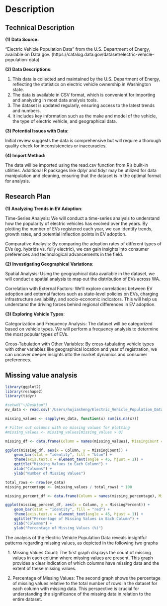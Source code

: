 # Description

## Technical Description

**(1) Data Source:**

"Electric Vehicle Population Data" from the U.S. Department of Energy, available on Data.gov. (https://catalog.data.gov/dataset/electric-vehicle-population-data)

**(2) Data Descriptions:**

1. This data is collected and maintained by the U.S. Department of Energy, reflecting the statistics on electric vehicle ownership in Washington state.
2. The data is available in CSV format, which is convenient for importing and analyzing in most data analysis tools.
3. The dataset is updated regularly, ensuring access to the latest trends and numbers.
4. It includes key information such as the make and model of the vehicle, the type of electric vehicle, and geographical data.

**(3) Potential Issues with Data:**

Initial review suggests the data is comprehensive but will require a thorough quality check for inconsistencies or inaccuracies.

**(4) Import Method:**

The data will be imported using the read.csv function from R's built-in utilities. Additional R packages like dplyr and tidyr may be utilized for data manipulation and cleaning, ensuring that the dataset is in the optimal format for analysis.


## Research Plan

**(1) Analyzing Trends in EV Adoption**:

Time-Series Analysis: We will conduct a time-series analysis to understand how the popularity of electric vehicles has evolved over the years. By plotting the number of EVs registered each year, we can identify trends, growth rates, and potential inflection points in EV adoption.

Comparative Analysis: By comparing the adoption rates of different types of EVs (eg. hybrids vs. fully electric), we can gain insights into consumer preferences and technological advancements in the field.


**(2) Investigating Geographical Variations**:

Spatial Analysis: Using the geographical data available in the dataset, we will conduct a spatial analysis to map out the distribution of EVs across WA.

Correlation with External Factors: We'll explore correlations between EV adoption and external factors such as state-level policies on EVs, charging infrastructure availability, and socio-economic indicators. This will help us understand the driving forces behind regional differences in EV adoption.


**(3) Exploring Vehicle Types**:

Categorization and Frequency Analysis: The dataset will be categorized based on vehicle types. We will perform a frequency analysis to determine the most popular types of EVs.

Cross-Tabulation with Other Variables: By cross-tabulating vehicle types with other variables like geographical location and year of registration, we can uncover deeper insights into the market dynamics and consumer preferences.


## Missing value analysis

```r
library(ggplot2)
library(reshape2)
library(tidyr)

#setwd("~/Desktop")
ev_data <- read.csv('/Users/hujiasheng/Electric_Vehicle_Population_Data.csv')

missing_values <- sapply(ev_data, function(x) sum(is.na(x)))

# Filter out columns with no missing values for plotting
#missing_values <- missing_values[missing_values > 0]

missing_df <- data.frame(Column = names(missing_values), MissingCount = missing_values)

ggplot(missing_df, aes(x = Column, y = MissingCount)) +
    geom_bar(stat = "identity", fill = "blue") +
    theme(axis.text.x = element_text(angle = 45, hjust = 1)) +
    ggtitle("Missing Values in Each Column") +
    xlab("Columns") +
    ylab("Number of Missing Values")

total_rows <- nrow(ev_data)
missing_percentage <- (missing_values / total_rows) * 100

missing_percent_df <- data.frame(Column = names(missing_percentage), MissingPercent = missing_percentage)

ggplot(missing_percent_df, aes(x = Column, y = MissingPercent)) +
    geom_bar(stat = "identity", fill = "red") +
    theme(axis.text.x = element_text(angle = 45, hjust = 1)) +
    ggtitle("Percentage of Missing Values in Each Column") +
    xlab("Columns") +
    ylab("Percentage of Missing Values (%)")
```
The analysis of the Electric Vehicle Population Data reveals insightful patterns regarding missing values, as depicted in the following two graphs

1. Missing Values Count: The first graph displays the count of missing values in each column where missing values are present. This graph provides a clear indication of which columns have missing data and the extent of these missing values.

2. Percentage of Missing Values: The second graph shows the percentage of missing values relative to the total number of rows in the dataset for each column with missing data. This perspective is crucial for understanding the significance of the missing data in relation to the entire dataset.


